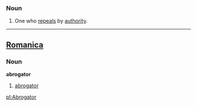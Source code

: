 ===Noun===
#One who [[repeals]] by [[authority]].
----

==[[Romanica]]==
===Noun===
<b>abrogator</b>
#[[abrogator]]

[[pl:Abrogator]]